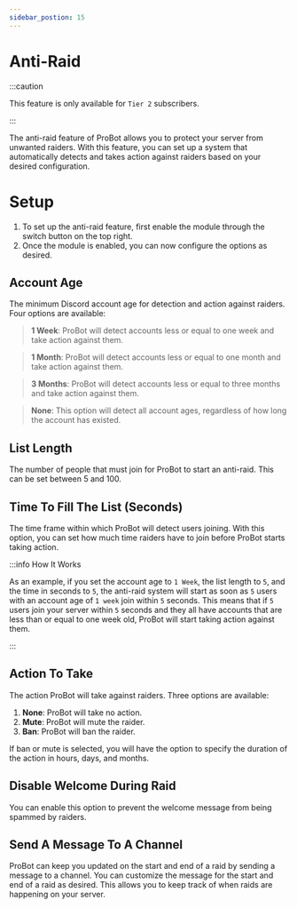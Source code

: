 ```yaml
---
sidebar_postion: 15
---
```


# Anti-Raid

:::caution

This feature is only available for `Tier 2` subscribers.

:::

The anti-raid feature of ProBot allows you to protect your server from unwanted raiders. With this feature, you can set up a system that automatically detects and takes action against raiders based on your desired configuration.


# Setup

1. To set up the anti-raid feature, first enable the module through the switch button on the top right.
2. Once the module is enabled, you can now configure the options as desired.

## Account Age

The minimum Discord account age for detection and action against raiders. Four options are available:

> **1 Week**: ProBot will detect accounts less or equal to one week and take action against them.

> **1 Month**: ProBot will detect accounts less or equal to one month and take action against them.

> **3 Months**: ProBot will detect accounts less or equal to three months and take action against them.

> **None**: This option will detect all account ages, regardless of how long the account has existed.


## List Length

The number of people that must join for ProBot to start an anti-raid. This can be set between 5 and 100.

## Time To Fill The List (Seconds)

The time frame within which ProBot will detect users joining. With this option, you can set how much time raiders have to join before ProBot starts taking action.

:::info How It Works

As an example, if you set the account age to `1 Week`, the list length to `5`, and the time in seconds to `5`, the anti-raid system will start as soon as `5` users with an account age of `1 week` join within `5` seconds. This means that if `5` users join your server within `5` seconds and they all have accounts that are less than or equal to one week old, ProBot will start taking action against them.

:::

## Action To Take

The action ProBot will take against raiders. Three options are available:

1. **None**: ProBot will take no action.
2. **Mute**: ProBot will mute the raider.
3. **Ban**: ProBot will ban the raider.

If ban or mute is selected, you will have the option to specify the duration of the action in hours, days, and months.

## Disable Welcome During Raid

You can enable this option to prevent the welcome message from being spammed by raiders.

## Send A Message To A Channel

ProBot can keep you updated on the start and end of a raid by sending a message to a channel. You can customize the message for the start and end of a raid as desired. This allows you to keep track of when raids are happening on your server.
